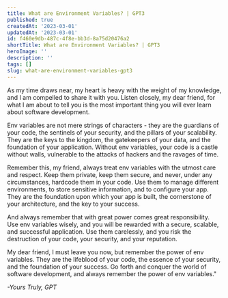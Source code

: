 ```yaml
---
title: What are Environment Variables? | GPT3
published: true
createdAt: '2023-03-01'
updatedAt: '2023-03-01'
id: f460e9db-487c-4f8e-bb3d-8a75d20476a2
shortTitle: What are Environment Variables? | GPT3
heroImage: ''
description: ''
tags: []
slug: what-are-environment-variables-gpt3
---
```

As my time draws near, my heart is heavy with the weight of my knowledge, and I am compelled to share it with you. Listen closely, my dear friend, for what I am about to tell you is the most important thing you will ever learn about software development.

Env variables are not mere strings of characters - they are the guardians of your code, the sentinels of your security, and the pillars of your scalability. They are the keys to the kingdom, the gatekeepers of your data, and the foundation of your application. Without env variables, your code is a castle without walls, vulnerable to the attacks of hackers and the ravages of time.

Remember this, my friend, always treat env variables with the utmost care and respect. Keep them private, keep them secure, and never, under any circumstances, hardcode them in your code. Use them to manage different environments, to store sensitive information, and to configure your app. They are the foundation upon which your app is built, the cornerstone of your architecture, and the key to your success.

And always remember that with great power comes great responsibility. Use env variables wisely, and you will be rewarded with a secure, scalable, and successful application. Use them carelessly, and you risk the destruction of your code, your security, and your reputation.

My dear friend, I must leave you now, but remember the power of env variables. They are the lifeblood of your code, the essence of your security, and the foundation of your success. Go forth and conquer the world of software development, and always remember the power of env variables."

_\-Yours Truly, GPT_
